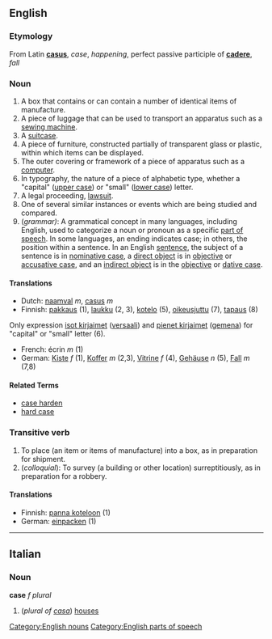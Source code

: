 ==English==

===Etymology===
From Latin '''[[casus]]''', ''case'', ''happening'', perfect passive participle of '''[[cadere]]''', ''fall''

===Noun===
#A box that contains or can contain a number of identical items of manufacture.
#A piece of luggage that can be used to transport an apparatus such as a [[sewing machine]].
#A [[suitcase]].
#A piece of furniture, constructed partially of transparent glass or plastic, within which items can be displayed.
#The outer covering or framework of a piece of apparatus such as a [[computer]].
#In typography, the nature of a piece of alphabetic type, whether a "capital" ([[upper case]]) or "small" ([[lower case]]) letter.
#A legal proceeding, [[lawsuit]].
#One of several similar instances or events which are being studied and compared.
#(''grammar)'': A grammatical concept in many languages, including English, used to categorize a noun or pronoun as a specific [[part of speech]]. In some languages, an ending indicates case; in others, the position within a sentence. In an English [[sentence]], the subject of a sentence is in [[nominative case]], a [[direct object]] is in [[objective]] or [[accusative case]], and an [[indirect object]] is in the [[objective]] or [[dative case]].

====Translations====
*Dutch: [[naamval]] ''m'', [[casus]] ''m''
*Finnish: [[pakkaus]] (1), [[laukku]] (2, 3), [[kotelo]] (5), [[oikeusjuttu]] (7), [[tapaus]] (8)
Only expression [[isot kirjaimet]] ([[versaali]]) and [[pienet kirjaimet]] ([[gemena]]) for "capital" or "small" letter (6).
*French: écrin ''m'' (1)
*German: [[Kiste]] ''f'' (1), [[Koffer]] ''m'' (2,3), [[Vitrine]] ''f'' (4), [[Gehäuse]] ''n'' (5), [[Fall]] ''m'' (7,8)

====Related Terms====
*[[case harden]]
*[[hard case]]

===Transitive verb===
#To place (an item or items of manufacture) into a box, as in preparation for shipment.
#(''colloquial''): To survey (a building or other location) surreptitiously, as in preparation for a robbery.

====Translations====

*Finnish: [[panna koteloon]] (1)
*German: [[einpacken]] (1)

[[Category:English nouns]]
[[Category:English parts of speech]]

----

==Italian==

===Noun===
'''case''' ''f plural''

#(''plural of [[casa#Italian|casa]]'') [[house]]s